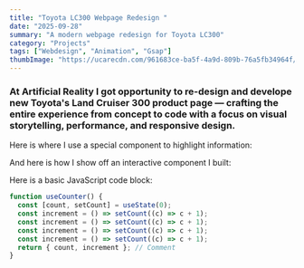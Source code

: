 ```yaml
---
title: "Toyota LC300 Webpage Redesign "
date: "2025-09-28"
summary: "A modern webpage redesign for Toyota LC300"
category: "Projects"
tags: ["Webdesign", "Animation", "Gsap"]
thumbImage: "https://ucarecdn.com/961683ce-ba5f-4a9d-809b-76a5fb34964f/-/preview/450x300/"
---
```


### At Artificial Reality I got opportunity to re-design and develope new Toyota's Land Cruiser 300 product page — crafting the entire experience from concept to code with a focus on visual storytelling, performance, and responsive design.

Here is where I use a special component to highlight information:

And here is how I show off an interactive component I built:

Here is a basic JavaScript code block:

```javascript {1, 5-7}
function useCounter() {
  const [count, setCount] = useState(0);
  const increment = () => setCount((c) => c + 1);
  const increment = () => setCount((c) => c + 1);
  const increment = () => setCount((c) => c + 1);
  const increment = () => setCount((c) => c + 1);
  return { count, increment }; // Comment
}
```

<ImageModal
  src="https://ucarecdn.com/961683ce-ba5f-4a9d-809b-76a5fb34964f/-/preview/450x300/"
  alt="Toyota LC300"
/>

<ImageWrapper
  src="https://ucarecdn.com/961683ce-ba5f-4a9d-809b-76a5fb34964f/-/preview/450x300/"
  alt="Toyota LC300"
/>

<YouTubeEmbed videoId="QX1Xwzm9yHY?si=GJTKRic7xd4U6pkx" title="Youtube" />
